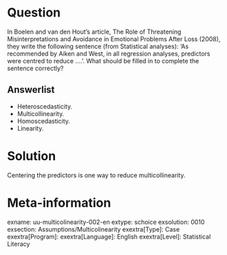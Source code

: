 Question
========
In Boelen and van den Hout's article, The Role of Threatening Misinterpretations and Avoidance in Emotional Problems After Loss (2008), they write the following sentence (from Statistical analyses): 'As recommended by Aiken and West, in all regression analyses, predictors were centred to reduce ....'. What should be filled in to complete the sentence correctly?

Answerlist
----------
* Heteroscedasticity.
* Multicollinearity.
* Homoscedasticity.
* Linearity.


Solution
========
Centering the predictors is one way to reduce multicollinearity.

Meta-information
================
exname: uu-multicolinearity-002-en
extype: schoice
exsolution: 0010
exsection: Assumptions/Multicolinearity
exextra[Type]: Case
exextra[Program]: 
exextra[Language]: English
exextra[Level]: Statistical Literacy
